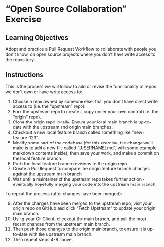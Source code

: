 # "Open Source Collaboration" Exercise

## Learning Objectives

Adopt and practice a Pull Request Workflow to collaborate with people you don't know, on open source projects where you don't have write access to the repository.

## Instructions

This is the process we will follow to add or revise the functionality of repos we don't own or have write access to:

  1. Choose a repo owned by someone else, that you don't have direct write access to (i.e. the "upstream" repo).
  2. Fork the upstream repo to create a copy under your own control (i.e. the "origin" repo).
  3. Clone the origin repo locally. Ensure your local main branch is up-to-date with the upstream and origin main branches.
  4. Checkout a new local feature branch called something like "new-feature-123".
  5. Modify some part of the codebase (for this exercise, the change we'll make is to add a new file called "[USERNAME].md", with some example markdown contents inside), then save your work, and make a commit on the local feature branch.
  6. Push the local feature branch revisions to the origin repo.
  7. Create a Pull Request to compare the origin feature branch changes against the upstream main branch.
  8. Wait until a maintainer of the upstream repo takes further action - eventually hopefully merging your code into the upstream main branch.

To repeat the process (after changes have been merged):

  9. After the changes have been merged to the upstream repo, visit your origin repo on GitHub and click "Fetch Upstream" to update your origin main branch.
  10. Using your Git Client, checkout the main branch, and pull the most recent changes from the upstream main branch.
  11. Then push those changes to the origin main branch, to ensure it is up-to-date with the upstream main branch.
  12. Then repeat steps 4-8 above.
